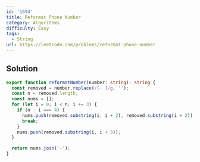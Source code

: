 ```yaml
---
id: '1694'
title: Reformat Phone Number
category: Algorithms
difficulty: Easy
tags:
  - String
url: https://leetcode.com/problems/reformat-phone-number
---
```


## Solution

```typescript filename="solution.ts" copy
export function reformatNumber(number: string): string {
  const removed = number.replace(/[- ]/g, '');
  const n = removed.length;
  const nums = [];
  for (let i = 0; i < n; i += 3) {
    if (n - i === 4) {
      nums.push(removed.substring(i, i + 2), removed.substring(i + 2));
      break;
    }
    nums.push(removed.substring(i, i + 3));
  }

  return nums.join('-');
}
```
